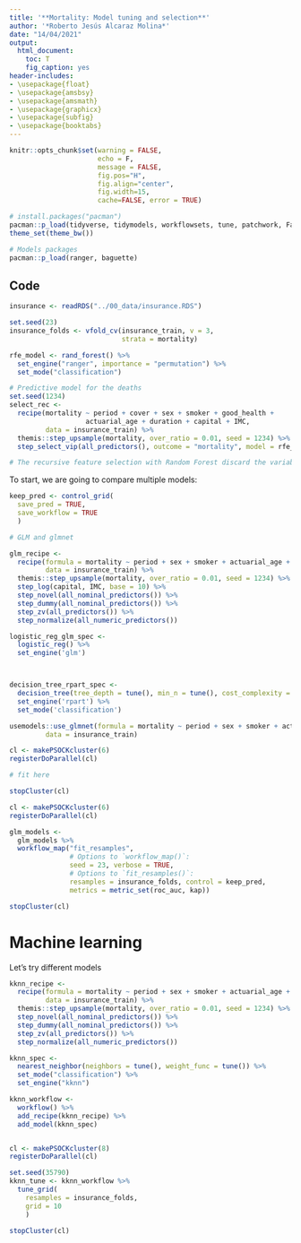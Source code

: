 ```yaml
---
title: '**Mortality: Model tuning and selection**'
author: '*Roberto Jesús Alcaraz Molina*'
date: "14/04/2021"
output:
  html_document:
    toc: T
    fig_caption: yes
header-includes: 
- \usepackage{float}
- \usepackage{amsbsy}
- \usepackage{amsmath}
- \usepackage{graphicx}
- \usepackage{subfig}
- \usepackage{booktabs}
---
```


```r
knitr::opts_chunk$set(warning = FALSE, 
                      echo = F, 
                      message = FALSE,
                      fig.pos="H", 
                      fig.align="center",
                      fig.width=15,
                      cache=FALSE, error = TRUE)
```

```r
# install.packages("pacman")
pacman::p_load(tidyverse, tidymodels, workflowsets, tune, patchwork, FactoMineR, doParallel, usemodels)
theme_set(theme_bw())

# Models packages
pacman::p_load(ranger, baguette)
```

## Code

```r
insurance <- readRDS("../00_data/insurance.RDS")

set.seed(23)
insurance_folds <- vfold_cv(insurance_train, v = 3, 
                            strata = mortality)

rfe_model <- rand_forest() %>%
  set_engine("ranger", importance = "permutation") %>%
  set_mode("classification")

# Predictive model for the deaths
set.seed(1234)
select_rec <- 
  recipe(mortality ~ period + cover + sex + smoker + good_health +
                   actuarial_age + duration + capital + IMC,
         data = insurance_train) %>%
  themis::step_upsample(mortality, over_ratio = 0.01, seed = 1234) %>%
  step_select_vip(all_predictors(), outcome = "mortality", model = rfe_model, top_p = 7)

# The recursive feature selection with Random Forest discard the variables cover and good_health.
```

To start, we are going to compare multiple models:

```r
keep_pred <- control_grid(
  save_pred = TRUE, 
  save_workflow = TRUE
  )
```

```r
# GLM and glmnet

glm_recipe <- 
  recipe(formula = mortality ~ period + sex + smoker + actuarial_age + duration + capital + IMC, 
         data = insurance_train) %>% 
  themis::step_upsample(mortality, over_ratio = 0.01, seed = 1234) %>%
  step_log(capital, IMC, base = 10) %>%
  step_novel(all_nominal_predictors()) %>% 
  step_dummy(all_nominal_predictors()) %>% 
  step_zv(all_predictors()) %>%
  step_normalize(all_numeric_predictors()) 

logistic_reg_glm_spec <-
  logistic_reg() %>%
  set_engine('glm')



decision_tree_rpart_spec <-
  decision_tree(tree_depth = tune(), min_n = tune(), cost_complexity = tune()) %>%
  set_engine('rpart') %>%
  set_mode('classification')

usemodels::use_glmnet(formula = mortality ~ period + sex + smoker + actuarial_age + duration + capital + IMC, 
         data = insurance_train)

```

```r
cl <- makePSOCKcluster(6)
registerDoParallel(cl)

# fit here

stopCluster(cl)
```


```r
cl <- makePSOCKcluster(6)
registerDoParallel(cl)

glm_models <- 
  glm_models %>% 
  workflow_map("fit_resamples", 
               # Options to `workflow_map()`: 
               seed = 23, verbose = TRUE,
               # Options to `fit_resamples()`: 
               resamples = insurance_folds, control = keep_pred,
               metrics = metric_set(roc_auc, kap))

stopCluster(cl)

```


# Machine learning




Let's try different models

```r
kknn_recipe <- 
  recipe(formula = mortality ~ period + sex + smoker + actuarial_age + duration + capital + IMC, 
         data = insurance_train) %>% 
  themis::step_upsample(mortality, over_ratio = 0.01, seed = 1234) %>%
  step_novel(all_nominal_predictors()) %>% 
  step_dummy(all_nominal_predictors()) %>% 
  step_zv(all_predictors()) %>% 
  step_normalize(all_numeric_predictors()) 

kknn_spec <- 
  nearest_neighbor(neighbors = tune(), weight_func = tune()) %>% 
  set_mode("classification") %>% 
  set_engine("kknn") 

kknn_workflow <- 
  workflow() %>% 
  add_recipe(kknn_recipe) %>% 
  add_model(kknn_spec) 


cl <- makePSOCKcluster(8)
registerDoParallel(cl)

set.seed(35790)
kknn_tune <- kknn_workflow %>%
  tune_grid(
    resamples = insurance_folds, 
    grid = 10
    )

stopCluster(cl)
```













